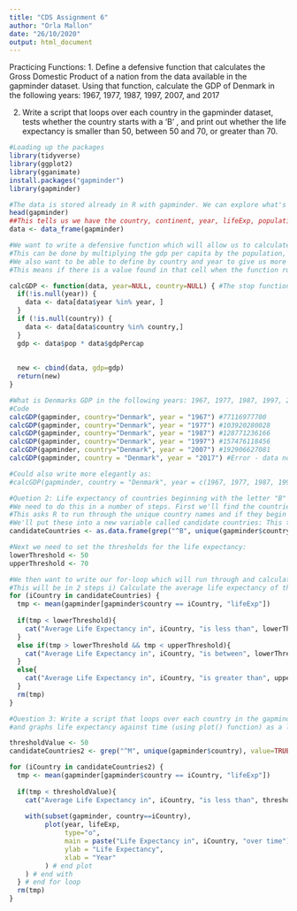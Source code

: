```yaml
---
title: "CDS Assignment 6"
author: "Orla Mallon"
date: "26/10/2020"
output: html_document
---
```


Practicing Functions: 
1. Define a defensive function that calculates the Gross Domestic Product of a nation from the data available in the gapminder dataset. Using that function, calculate the GDP of Denmark in the following years: 1967, 1977, 1987, 1997, 2007, and 2017

2. Write a script that loops over each country in the gapminder dataset, tests whether the country starts with a ‘B’ , and print out whether the life expectancy is smaller than 50, between 50 and 70, or greater than 70.

```r
#Loading up the packages 
library(tidyverse)
library(ggplot2)
library(gganimate)
install.packages("gapminder")
library(gapminder)

#The data is stored already in R with gapminder. We can explore what's in here using the function "head" which allows us to inspect it: 
head(gapminder)
##This tells us we have the country, continent, year, lifeExp, population and gdpPercap. For simplicity we'll make a tibble with the data; 
data <- data_frame(gapminder)

#We want to write a defensive function which will allow us to calculate the GDP of a country
#This can be done by multiplying the gdp per capita by the population, and including a stop clause if no data is present
#We also want to be able to define by country and year to give us more meaningful results, so we define these within the parenthesis with a Null value. 
#This means if there is a value found in that cell when the function runs through, it'll use the given value, else it will use NULL. 

calcGDP <- function(data, year=NULL, country=NULL) { #The stop function 
  if(!is.null(year)) {
    data <- data[data$year %in% year, ]
  }
  if (!is.null(country)) {
    data <- data[data$country %in% country,]
  }
  gdp <- data$pop * data$gdpPercap
  
  
  new <- cbind(data, gdp=gdp)
  return(new)
}

#What is Denmarks GDP in the following years: 1967, 1977, 1987, 1997, 2007, and 2017. 
#Code
calcGDP(gapminder, country="Denmark", year = "1967") #77116977700
calcGDP(gapminder, country="Denmark", year = "1977") #103920280028
calcGDP(gapminder, country="Denmark", year = "1987") #128771236166
calcGDP(gapminder, country="Denmark", year = "1997") #157476118456
calcGDP(gapminder, country="Denmark", year = "2007") #192906627081
calcGDP(gapminder, country = "Denmark", year = "2017") #Error - data not entered 

#Could also write more elegantly as: 
#calcGDP(gapminder, country = "Denmark", year = c(1967, 1977, 1987, 1997, 2007, 2017)

#Quetion 2: Life expectancy of countries beginning with the letter "B"
#We need to do this in a number of steps. First we'll find the countries which begin with "B" using the grep () function
#This asks R to run through the unique country names and if they begin with B, they are included.
#We'll put these into a new variable called candidate countries: This tells us there are 11 countries beginning with B.
candidateCountries <- as.data.frame(grep("^B", unique(gapminder$country), value=TRUE))

#Next we need to set the thresholds for the life expectancy: 
lowerThreshold <- 50
upperThreshold <- 70

#We then want to write our for-loop which will run through and calculate life expectancy
#This will be in 2 steps i) Calculate the average life expectancy of the country ii) print out where it falls on the scale 
for (iCountry in candidateCountries) {
  tmp <- mean(gapminder[gapminder$country == iCountry, "lifeExp"])
  
  if(tmp < lowerThreshold){
    cat("Average Life Expectancy in", iCountry, "is less than", lowerThreshold, "\n")
  }
  else if(tmp > lowerThreshold && tmp < upperThreshold){
    cat("Average Life Expectancy in", iCountry, "is between", lowerThreshold, "and", upperThreshold, "\n")
  }
  else{
    cat("Average Life Expectancy in", iCountry, "is greater than", upperThreshold, "\n")
  }
  rm(tmp)
}

#Question 3: Write a script that loops over each country in the gapminder dataset, tests whether the country starts with a ‘M’ 
#and graphs life expectancy against time (using plot() function) as a line graph if the mean life expectancy is under 50 years.

thresholdValue <- 50
candidateCountries2 <- grep("^M", unique(gapminder$country), value=TRUE)

for (iCountry in candidateCountries2) {
  tmp <- mean(gapminder[gapminder$country == iCountry, "lifeExp"])
  
  if(tmp < thresholdValue){
    cat("Average Life Expectancy in", iCountry, "is less than", thresholdValue, "plotting life expectancy graph... \n")
    
    with(subset(gapminder, country==iCountry),
         plot(year, lifeExp,
              type="o",
              main = paste("Life Expectancy in", iCountry, "over time"),
              ylab = "Life Expectancy",
              xlab = "Year"
         ) # end plot
    ) # end with
  } # end for loop
  rm(tmp)
}




```


